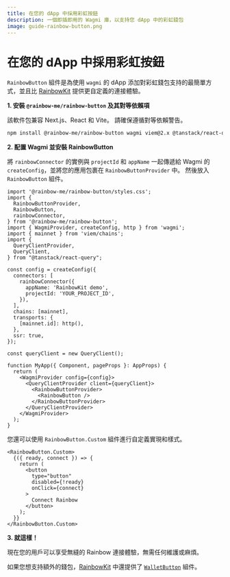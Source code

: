```yaml
---
title: 在您的 dApp 中採用彩虹按鈕
description: 一個即插即用的 Wagmi 庫，以支持您 dApp 中的彩虹錢包
image: guide-rainbow-button.png
---
```


# 在您的 dApp 中採用彩虹按鈕

`RainbowButton` 組件是為使用 `wagmi` 的 dApp 添加對彩虹錢包支持的最簡單方式，並且比 [RainbowKit](https://www.rainbowkit.com/docs/installation) 提供更自定義的連接體驗。

**1. 安裝 `@rainbow-me/rainbow-button` 及其對等依賴項**

該軟件包兼容 Next.js、React 和 Vite。 請確保遵循對等依賴警告。

```bash
npm install @rainbow-me/rainbow-button wagmi viem@2.x @tanstack/react-query
```

**2. 配置 Wagmi 並安裝 RainbowButton**

將 `rainbowConnector` 的實例與 `projectId` 和 `appName` 一起傳遞給 Wagmi 的 `createConfig`，並將您的應用包裹在 `RainbowButtonProvider` 中。 然後放入 `RainbowButton` 組件。

```tsx
import '@rainbow-me/rainbow-button/styles.css';
import {
  RainbowButtonProvider,
  RainbowButton,
  rainbowConnector,
} from '@rainbow-me/rainbow-button';
import { WagmiProvider, createConfig, http } from 'wagmi';
import { mainnet } from 'viem/chains';
import {
  QueryClientProvider,
  QueryClient,
} from "@tanstack/react-query";

const config = createConfig({
  connectors: [
    rainbowConnector({
      appName: 'RainbowKit demo',
      projectId: 'YOUR_PROJECT_ID',
    }),
  ],
  chains: [mainnet],
  transports: {
    [mainnet.id]: http(),
  },
  ssr: true,
});

const queryClient = new QueryClient();

function MyApp({ Component, pageProps }: AppProps) {
  return (
    <WagmiProvider config={config}>
      <QueryClientProvider client={queryClient}>
        <RainbowButtonProvider>
          <RainbowButton />
        </RainbowButtonProvider>
      </QueryClientProvider>
    </WagmiProvider>
  );
}
```

您還可以使用 `RainbowButton.Custom` 組件進行自定義實現和樣式。

```tsx
<RainbowButton.Custom>
  {({ ready, connect }) => {
    return (
      <button
        type="button"
        disabled={!ready}
        onClick={connect}
      >
        Connect Rainbow
      </button>
    );
  }}
</RainbowButton.Custom>
```

**3. 就這樣！**

現在您的用戶可以享受無縫的 Rainbow 連接體驗，無需任何維護或麻煩。

如果您想支持額外的錢包，[RainbowKit](https://www.rainbowkit.com/docs/installation) 中還提供了 [`WalletButton`](https://www.rainbowkit.com/docs/wallet-button) 組件。
